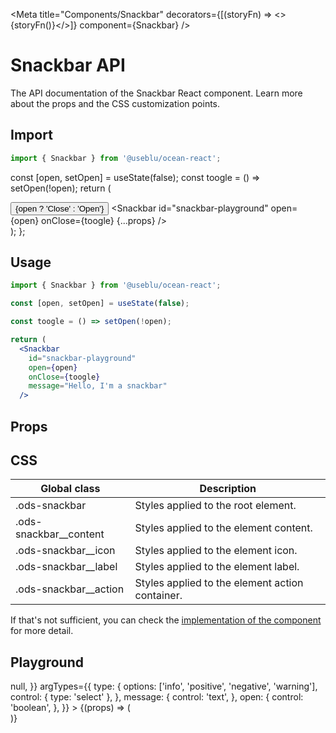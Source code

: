 
<Meta
  title="Components/Snackbar"
  decorators={[(storyFn) => <>{storyFn()}</>]}
  component={Snackbar}
/>

# Snackbar API

The API documentation of the Snackbar React component. Learn more about the props and the CSS customization points.

## Import

```javascript
import { Snackbar } from '@useblu/ocean-react';
```

  const [open, setOpen] = useState(false);
  const toogle = () => setOpen(!open);
  return (
    <div>
      <Button onClick={toogle}>{open ? 'Close' : 'Open'}</Button>
      <Snackbar
        id="snackbar-playground"
        open={open}
        onClose={toogle}
        {...props}
      />
    </div>
  );
};

## Usage

```jsx
import { Snackbar } from '@useblu/ocean-react';

const [open, setOpen] = useState(false);

const toogle = () => setOpen(!open);

return (
  <Snackbar
    id="snackbar-playground"
    open={open}
    onClose={toogle}
    message="Hello, I'm a snackbar"
  />
```

## Props

<ArgsTable of="." />

## CSS

| Global class             | Description                                     |
| ------------------------ | ----------------------------------------------- |
| .ods-snackbar            | Styles applied to the root element.             |
| .ods-snackbar\_\_content | Styles applied to the element content.          |
| .ods-snackbar\_\_icon    | Styles applied to the element icon.             |
| .ods-snackbar\_\_label   | Styles applied to the element label.            |
| .ods-snackbar\_\_action  | Styles applied to the element action container. |

If that's not sufficient, you can check the [implementation of the component](https://github.com/ocean-ds/ocean-web/blob/master/packages/ocean-react/src/Snackbar/Snackbar.tsx) for more detail.

## Playground

<Canvas withToolbar>
  <Story
    name="playground"
    args={{
      type: 'info',
      message: 'Lorem ipsum dolor sit amet.',
      open: false,
      onClose: () => null,
    }}
    argTypes={{
      type: {
        options: ['info', 'positive', 'negative', 'warning'],
        control: { type: 'select' },
      },
      message: {
        control: 'text',
      },
      open: {
        control: 'boolean',
      },
    }}
  >
    {(props) => (
      <div className="centered">
        <DinamicSnackbar
          type={props.type}
          message={props.message}
          position={props.position}
        />
      </div>
    )}
  </Story>
</Canvas>
